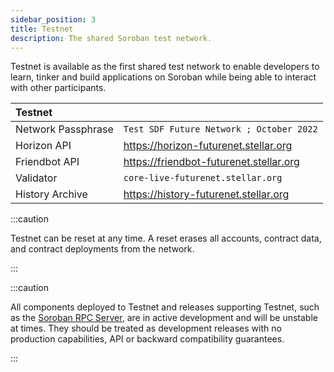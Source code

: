 ```yaml
---
sidebar_position: 3
title: Testnet
description: The shared Soroban test network.
---
```


Testnet is available as the first shared test network to enable developers to learn, tinker and build applications on Soroban while being able to interact with other participants.

| Testnet            |                                          |
| :----------------- | ---------------------------------------- |
| Network Passphrase | `Test SDF Future Network ; October 2022` |
| Horizon API        | https://horizon-futurenet.stellar.org    |
| Friendbot API      | https://friendbot-futurenet.stellar.org  |
| Validator          | `core-live-futurenet.stellar.org`        |
| History Archive    | https://history-futurenet.stellar.org    |

:::caution

Testnet can be reset at any time. A reset erases all accounts, contract data, and contract deployments from the network.

:::

:::caution

All components deployed to Testnet and releases supporting Testnet, such as the [Soroban RPC Server], are in active development and will be unstable at times. They should be treated as development releases with no production capabilities, API or backward compatibility guarantees.

:::

[Soroban RPC Server]: https://github.com/stellar/quickstart#soroban-rpc-server
